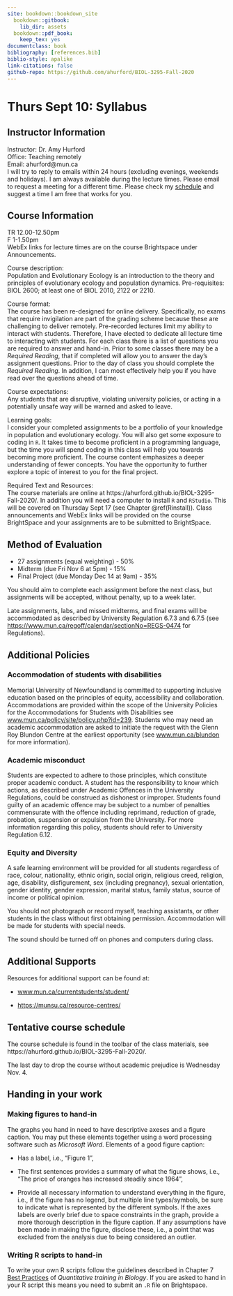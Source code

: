 ```yaml
--- 
site: bookdown::bookdown_site
  bookdown::gitbook:
    lib_dir: assets
  bookdown::pdf_book:
    keep_tex: yes
documentclass: book
bibliography: [references.bib]
biblio-style: apalike
link-citations: false 
github-repo: https://github.com/ahurford/BIOL-3295-Fall-2020
---
```


# Thurs Sept 10: Syllabus
 
## Instructor Information

Instructor: Dr. Amy Hurford\
Office: Teaching remotely\
Email: ahurford@mun.ca\
I will try to reply to emails within 24 hours (excluding evenings, weekends and holidays). I am always available during the lecture times. Please email to request a meeting for a different time. Please check my [schedule](https://amyhurford.weebly.com/) and suggest a time I am free that works for you.

## Course Information	
TR 12.00-12.50pm\
F 1-1.50pm\
WebEx links for lecture times are on the course Brightspace under Announcements.

Course description:\
Population and Evolutionary Ecology is an introduction to the theory and principles of evolutionary ecology and population dynamics. Pre-requisites: BIOL 2600; at least one of BIOL 2010, 2122 or 2210.\
	
Course format:\
The course has been re-designed for online delivery. Specifically, no exams that require invigilation are part of the grading scheme because these are challenging to deliver remotely. Pre-recorded lectures limit my ability to interact with students. Therefore, I have elected to dedicate all lecture time to interacting with students. For each class there is a list of questions you are required to answer and hand-in. Prior to some classes there may be a _Required Reading_, that if completed will allow you to answer the day's assignment questions. Prior to the day of class you should complete the _Required Reading_. In addition, I can most effectively help you if you have read over the questions ahead of time.

Course expectations:\
Any students that are disruptive, violating university policies, or acting in a potentially unsafe way will be warned and asked to leave.\
	    
Learning goals:\
I consider your completed assignments to be a portfolio of your knowledge in population and evolutionary ecology. You will also get some exposure to coding in `R`. It takes time to become proficient in a programming language, but the time you will spend coding in this class will help you towards becoming more proficient. The course content emphasizes a deeper understanding of fewer concepts. You have the opportunity to further explore a topic of interest to you for the final project.

Required Text and Resources:\
The course materials are online at https://ahurford.github.io/BIOL-3295-Fall-2020/. In addition you will need a computer to install `R` and `RStudio`. This will be covered on Thursday Sept 17 (see Chapter \@ref(Rinstall)). Class announcements and WebEx links will be provided on the course BrightSpace and your assignments are to be submitted to BrightSpace.

## Method of Evaluation

- 27 assignments (equal weighting) - 50%
- Midterm (due Fri Nov 6 at 5pm) - 15%
- Final Project (due Monday Dec 14 at 9am) - 35%

You should aim to complete each assignment before the next class, but assignments will be accepted, without penalty, up to a week later.

Late assignments, labs, and missed midterms, and final exams will be accommodated as described by University Regulation 6.7.3 and 6.7.5 (see [https://www.mun.ca/regoff/calendar/sectionNo=REGS-0474](https://www.mun.ca/regoff/calendar/sectionNo=REGS-0474) for Regulations).

## Additional Policies
### Accommodation of students with disabilities
Memorial University of Newfoundland is committed to supporting inclusive education based on the principles of equity, accessibility and collaboration. Accommodations are provided within the scope of the University Policies for the Accommodations for Students with Disabilities see [www.mun.ca/policy/site/policy.php?id=239](www.mun.ca/policy/site/policy.php?id=239). Students who may need an academic accommodation are asked to initiate the request with the Glenn Roy Blundon Centre at the earliest opportunity (see [www.mun.ca/blundon](www.mun.ca/blundon) for more information). 

### Academic misconduct
Students are expected to adhere to those principles, which constitute proper academic conduct. A student has the responsibility to know which actions, as described under Academic Offences in the University Regulations, could be construed as dishonest or improper. Students found guilty of an academic offence may be subject to a number of penalties commensurate with the offence including reprimand, reduction of grade, probation, suspension or expulsion from the University. For more information regarding this policy, students should refer to University Regulation 6.12. 

### Equity and Diversity
A safe learning environment will be provided for all students regardless of race, colour, nationality, ethnic origin, social origin, religious creed, religion, age, disability, disfigurement, sex (including pregnancy), sexual orientation, gender identity, gender expression, marital status, family status, source of income or political opinion.

You should not photograph or record myself, teaching assistants, or other students in the class without first obtaining permission. Accommodation will be made for students with special needs.

The sound should be turned off on phones and computers during class.

## Additional Supports
Resources for additional support can be found at:

- [www.mun.ca/currentstudents/student/](www.mun.ca/currentstudents/student/)

- [https://munsu.ca/resource-centres/](https://munsu.ca/resource-centres/)

## Tentative course schedule
The course schedule is found in the toolbar of the class materials, see https://ahurford.github.io/BIOL-3295-Fall-2020/.

The last day to drop the course without academic prejudice is Wednesday Nov. 4.

## Handing in your work

### Making figures to hand-in {#figures}
The graphs you hand in need to have descriptive axeses and a figure caption. You may put these elements together using a word processing software such as _Microsoft Word_. Elements of a good figure caption:

- Has a label, i.e., "Figure 1",

- The first sentences provides a summary of what the figure shows, i.e., "The price of oranges has increased steadily since 1964",

- Provide all necessary information to understand everything in the figure, i.e., if the figure has no legend, but multiple line types/symbols, be sure to indicate what is represented by the different symbols. If the axes labels are overly brief due to space constraints in the graph, provide a more thorough description in the figure caption. If any assumptions have been made in making the figure, disclose these, i.e., a point that was excluded from the analysis due to being considered an outlier.

### Writing R scripts to hand-in {#RScript}
To write your own R scripts follow the guidelines described in Chapter 7 [Best Practices](https://ahurford.github.io/quant-guide-all-courses/style.html) of _Quantitative training in Biology_. If you are asked to hand in your R script this means you need to submit an `.R` file on Brightspace.

